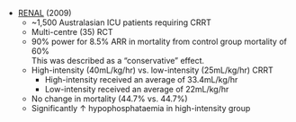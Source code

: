 * [RENAL](http://www.nejm.org/doi/full/10.1056/NEJMoa0902413) (2009)
	* ~1,500 Australasian ICU patients requiring CRRT
	* Multi-centre (35) RCT
	* 90% power for 8.5% ARR in mortality from control group mortality of 60%\
	This was described as a "conservative" effect.
	* High-intensity (40mL/kg/hr) vs. low-intensity (25mL/kg/hr) CRRT
		* High-intensity received an average of 33.4mL/kg/hr
		* Low-intensity received an average of 22mL/kg/hr
	* No change in mortality (44.7% vs. 44.7%)
	* Significantly ↑ hypophosphataemia in high-intensity group